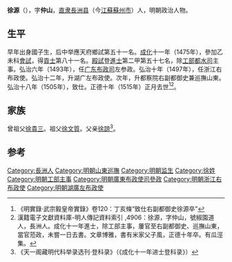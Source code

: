 {{Otheruses|other=名为徐源的其他人物|徐源}}

'''徐源'''（{{bd|1440年||1515年}}），字'''仲山'''，[[南直隶|直隶]][[長洲县|長洲县]]（今[[江蘇|江蘇]][[蘇州市|蘇州市]]）人，明朝政治人物。

== 生平 ==
早年出身國子生，后中举應天府鄉試第五十一名。[[成化|成化]]十一年（1475年），參加乙未科[[會試|會試]]，得[[貢士|貢士]]第八十一名。[[殿試|殿試]]登[[進士|進士]]第二甲第五十七名，除[[工部|工部]][[都水司|都水司]]主事。弘治六年（1493年），任[[廣東等處承宣佈政使司|广东布政司]]左参政。弘治十年（1497年），任浙江右布政使。弘治十二年，升湖广左布政使。次年，升都察院右副都御史兼巡撫山東。弘治十八年（1505年），致仕。正德十年（1515年）正月去世<ref>《明實錄·武宗毅皇帝實錄》卷120：丁亥條“致仕右副都御史徐源卒”</ref><ref>漢籍電子文獻資料庫-明人傳記資料索引 ,4906：徐源，字仲山，號椒園道人，長洲人。成化十一年進士，除工部主事，屢官至右副都御史、巡撫山東，當官蒞政，未嘗一日去書。文章博雅，書有米家父子風，正德十年卒。有瓜涇集。	
</ref>。

== 家族 ==
曾祖父[[徐貴三|徐貴三]]。祖父[[徐文質|徐文質]]。父亲[[徐諒|徐諒]]<ref>《天一阁藏明代科举录选刊·登科录》（《成化十一年进士登科录》）</ref>。

==参考==
{{reflist}}

{{成化十一年乙未科殿試金榜}}

{{Authority control}}

{{DEFAULTSORT:}}
[[Category:長洲人|Category:長洲人]]
[[Category:明朝山東巡撫|Category:明朝山東巡撫]]
[[Category:明朝监生|Category:明朝监生]]
[[Category:徐姓|Category:徐姓]]
[[Category:明朝工部主事|Category:明朝工部主事]]
[[Category:明朝廣東布政使司參政|Category:明朝廣東布政使司參政]]
[[Category:明朝浙江右布政使|Category:明朝浙江右布政使]]
[[Category:明朝湖廣左布政使|Category:明朝湖廣左布政使]]

{{明朝人物小作品}}